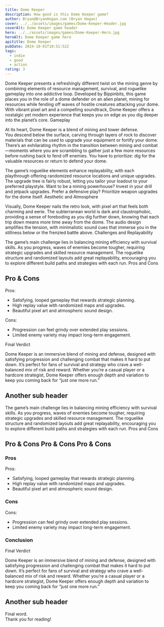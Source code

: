 ```yaml
---
title: Dome Keeper
description: How good is this Dome Keeper game? 
author: Bryan@BryanHogan.com (Bryan Hogan)
cover: ../../assets/images/games/Dome-Keeper-Header.jpg
coverAlt: Dome Keeper game header
hero: ../../assets/images/games/Dome-Keeper-Hero.jpg
heroAlt: Dome Keeper game hero
apititle: Dome Keeper
pubDate: 2024-10-01T10:51:52Z
tags:
  - indie
  - good
  - action
rating: 3
---
```


Dome Keeper presents a refreshingly different twist on the mining genre by combining elements of resource management, survival, and roguelike gameplay into one addictive loop. Developed by Bippinbits, this game places you in the role of a dome defender on an alien planet, mining for resources while fending off waves of hostile creatures attacking your dome.  
With vibrant pixel art and a compelling soundtrack, Dome Keeper offers a nostalgic yet modern experience that keeps you on edge as you dig deeper into the planet’s core.
Gameplay

At its heart, Dome Keeper is a blend of mining and tower defense.  
You descend below the surface, carving through layers of rock to discover materials that can be used to upgrade your equipment or fortify your dome. There’s an exhilarating rhythm in the transition between mining and combat—moments where you are scrambling to gather just a few more resources before rushing back to fend off enemies. You have to prioritize: dig for the valuable resources or return to defend your dome.

The game’s roguelike elements enhance replayability, with each playthrough offering randomized resource locations and unique upgrades. The upgrade tree is fairly robust, letting you tailor your loadout to your preferred playstyle. Want to be a mining powerhouse? Invest in your drill and jetpack upgrades. Prefer a defensive play? Prioritize weapon upgrades for the dome itself.
Aesthetic and Atmosphere

Visually, Dome Keeper nails the retro look, with pixel art that feels both charming and eerie. The subterranean world is dark and claustrophobic, providing a sense of foreboding as you dig further down, knowing that each trip down means more time away from the dome. The audio design amplifies the tension, with minimalistic sound cues that immerse you in the stillness below or the frenzied battle above.
Challenges and Replayability

The game’s main challenge lies in balancing mining efficiency with survival skills. As you progress, waves of enemies become tougher, requiring strategic upgrades and skilled resource management. The roguelike structure and randomized layouts add great replayability, encouraging you to explore different build paths and strategies with each run.
Pros and Cons

## Pro & Cons

Pros:
- Satisfying, looped gameplay that rewards strategic planning.
- High replay value with randomized maps and upgrades.
- Beautiful pixel art and atmospheric sound design.

Cons:
- Progression can feel grindy over extended play sessions.
- Limited enemy variety may impact long-term engagement.

Final Verdict

Dome Keeper is an immersive blend of mining and defense, designed with satisfying progression and challenging combat that makes it hard to put down. It’s perfect for fans of survival and strategy who crave a well-balanced mix of risk and reward. Whether you’re a casual player or a hardcore strategist, Dome Keeper offers enough depth and variation to keep you coming back for “just one more run.”

## Another sub header

The game’s main challenge lies in balancing mining efficiency with survival skills. As you progress, waves of enemies become tougher, requiring strategic upgrades and skilled resource management. The roguelike structure and randomized layouts add great replayability, encouraging you to explore different build paths and strategies with each run.
Pros and Cons

## Pro & Cons Pro & Cons Pro & Cons

### Pros

Pros:
- Satisfying, looped gameplay that rewards strategic planning.
- High replay value with randomized maps and upgrades.
- Beautiful pixel art and atmospheric sound design.

### Cons

Cons:
- Progression can feel grindy over extended play sessions.
- Limited enemy variety may impact long-term engagement.

### Conclusion
Final Verdict

Dome Keeper is an immersive blend of mining and defense, designed with satisfying progression and challenging combat that makes it hard to put down. It’s perfect for fans of survival and strategy who crave a well-balanced mix of risk and reward. Whether you’re a casual player or a hardcore strategist, Dome Keeper offers enough depth and variation to keep you coming back for “just one more run.”

## Another sub header

Final word.  
Thank you for reading!